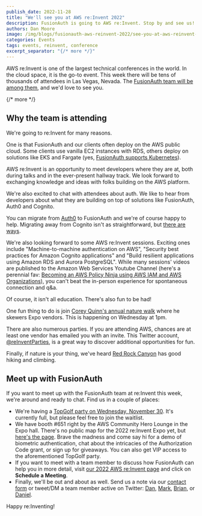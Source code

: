 ```yaml
---
publish_date: 2022-11-28 
title: "We'll see you at AWS re:Invent 2022"
description: FusionAuth is going to AWS re:Invent. Stop by and see us!
authors: Dan Moore
image: /img/blogs/fusionauth-aws-reinvent-2022/see-you-at-aws-reinvent-header-image.png
categories: Events
tags: events, reinvent, conference
excerpt_separator: "{/* more */}"
---
```


AWS re:Invent is one of the largest technical conferences in the world. In the cloud space, it is the go-to event. This week there will be tens of thousands of attendees in Las Vegas, Nevada. The [FusionAuth team will be among them](/aws-reinvent22), and we'd love to see you.

{/* more */}

## Why the team is attending

We're going to re:Invent for many reasons.

One is that FusionAuth and our clients often deploy on the AWS public cloud. Some clients use vanilla EC2 instances with RDS, others deploy on solutions like EKS and Fargate (yes, [FusionAuth supports Kubernetes](/docs/get-started/download-and-install/kubernetes/fusionauth-deployment)).

AWS re:Invent is an opportunity to meet developers where they are at, both during talks and in the ever-present hallway track. We look forward to exchanging knowledge and ideas with folks building on the AWS platform.

We're also excited to chat with attendees about auth. We like to hear from developers about what they are building on top of solutions like FusionAuth, Auth0 and Cognito.

You can migrate from [Auth0](/docs/v1/tech/migration-guide/auth0) to FusionAuth and we're of course happy to help. Migrating away from Cognito isn't as straightforward, but [there are ways](/docs/v1/tech/migration-guide/cognito).

We're also looking forward to some AWS re:Invent sessions. Exciting ones include "Machine-to-machine authentication on AWS", "Security best practices for Amazon Cognito applications" and "Build resilient applications using Amazon RDS and Aurora PostgreSQL". While many sessions' videos are published to the Amazon Web Services Youtube Channel (here's a perennial fav: [Becoming an AWS Policy Ninja using AWS IAM and AWS Organizations](https://www.youtube.com/watch?v=hETtXCqX_Zc)), you can't beat the in-person experience for spontaneous connection and q&a.

Of course, it isn't all education. There's also fun to be had!

One fun thing to do is join [Corey Quinn's annual nature walk](https://www.lastweekinaws.com/blog/aws-re-invent-what-you-actually-need-to-know-before-you-go/) where he skewers Expo vendors. This is happening on Wednesday at 1pm.

There are also numerous parties. If you are attending AWS, chances are at least one vendor has emailed you with an invite. This Twitter account, [@reInventParties](https://twitter.com/reInventParties/), is a great way to discover additional opportunities for fun.

Finally, if nature is your thing, we've heard [Red Rock Canyon](https://www.blm.gov/programs/national-conservation-lands/nevada/red-rock-canyon) has good hiking and climbing.

## Meet up with FusionAuth

If you want to meet up with the FusionAuth team at re:Invent this week, we're around and ready to chat. Find us in a couple of places:

* We're having a [TopGolf party on Wednesday, November 30](https://www.eventbrite.com/e/golf-drinks-memes-afterparty-fusionauth-tickets-461066320777). It's currently full, but please feel free to join the waitlist.
* We have booth #651 right by the AWS Community Hero Lounge in the Expo hall. There's no public map for the 2022 re:Invent Expo yet, but [here's the page](https://reinvent.awsevents.com/learn/expo/). Brave the madness and come say hi for a demo of biometric authentication, chat about the intricacies of the Authorization Code grant, or sign up for giveaways. You can also get VIP access to the aforementioned TopGolf party.
* If you want to meet with a team member to discuss how FusionAuth can help you in more detail, visit [our 2022 AWS re:Invent page](/aws-reinvent22) and click on **Schedule a Meeting**.
* Finally, we'll be out and about as well. Send us a note via our [contact form](/contact) or tweet/DM a team member active on Twitter: [Dan](https://twitter.com/mooreds), [Mark](https://twitter.com/markvanoppen), [Brian](https://twitter.com/bpontarelli), or [Daniel](https://twitter.com/robotdan220).

Happy re:Inventing!
